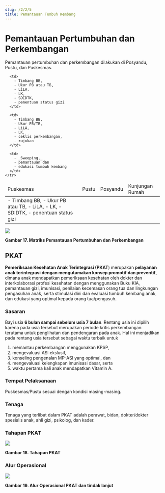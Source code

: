 ```yaml
---
slug: /2/2/5
title: Pemantauan Tumbuh Kembang
---
```


# Pemantauan Pertumbuhan dan Perkembangan
Pemantauan pertumbuhan dan perkembangan dilakukan di Posyandu, Pustu, dan Puskesmas.
<table>
  <thead>
    <tr>
      <td>Puskesmas</td>
      <td>Pustu</td>
      <td>Posyandu</td>
      <td>Kunjungan Rumah</td>
    </tr>
  </thead>
  
  <tbody>
    <tr>
      <td>
        - Timbang BB,
        - Ukur PB atau TB,
        - LiLA,
        - LK,
        - SDIDTK,
        - penentuan status gizi
      </td>
      
      <td>
        - Timbang BB,
        - Ukur PB atau TB,
        - LiLA,
        - LK,
        - SDIDTK,
        - penentuan status gizi
      </td>
      
      <td>
        - Timbang BB,
        - Ukur PB/TB,
        - LiLA,
        - LK,
        - ceklis perkembangan,
        - rujukan
      </td>
      
      <td>
        - _Sweeping,_
        - pemantauan dan
        - edukasi tumbuh kembang
      </td>
    </tr>
  </tbody>
</table>

![](/ilm/image042.png)

**Gambar 17. Matriks Pemantauan Pertumbuhan dan Perkembangan**

## PKAT
**Pemeriksaan Kesehatan Anak Terintegrasi (PKAT**) merupakan **pelayanan anak terintegrasi dengan mengutamakan konsep promotif dan preventif**, dimana anak mendapatkan pemeriksaan kesehatan oleh dokter dan interkolaborasi profesi kesehatan dengan menggunakan Buku KIA, pemantauan gizi, imunisasi, penilaian kecemasan orang tua dan lingkungan pengasuhan anak, serta stimulasi dini dan evaluasi tumbuh kembang anak, dan edukasi yang optimal kepada orang tua/pengasuh.

### Sasaran
Bayi usia **6 bulan sampai sebelum usia 7 bulan**. Rentang usia ini dipilih karena pada usia tersebut merupakan periode kritis perkembangan terutama untuk penglihatan dan pendengaran pada anak. Hal ini menjadikan pada rentang usia tersebut sebagai waktu terbaik untuk 
1. memantau perkembangan menggunakan KPSP, 
2. mengevaluasi ASI ekslusif, 
3. konseling pengenalan MP-ASI yang optimal, dan 
4. mengevaluasi kelengkapan imunisasi dasar, serta 
5. waktu pertama kali anak mendapatkan Vitamin A.

### Tempat Pelaksanaan
Puskesmas/Pustu sesuai dengan kondisi masing-masing.

### Tenaga 
Tenaga yang terlibat dalam PKAT adalah perawat, bidan, dokter/dokter spesialis anak, ahli gizi, psikolog, dan kader.

### Tahapan PKAT

![](/ilm/image044.jpg)

**Gambar 18. Tahapan PKAT**

### Alur Operasional 


![](/ilm/image046.jpg)

**Gambar 19. Alur Operasional PKAT dan tindak lanjut**
